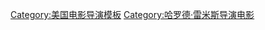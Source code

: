 {{navbox
|name = 哈罗德·雷米斯
|title = [[哈罗德·雷米斯]]导演电影
|state = {{{state|autocollapse}}}
|listclass = hlist
|list1 =
* 《[[瘋狂高爾夫]]》（1980年）
* 《[[瘋狂假期]]》（1983年）
* 《[[逍遥天堂]]》（1986年）
* 《[[今天暫時停止|-{zh-cn:土拨鼠之日;zh-hk:偷天情緣;zh-tw:今天暫時停止;}-]]》（1993年）
* 《[[家庭救星]]》（1995年）
* 《[[丈夫一箩筐]]》（1996年）
* 《[[教父咪搞|-{zh-cn:老大靠边闪;zh-hk:教父咪搞;zh-tw:老大靠邊閃;}-]]》（1999年）
* 《[[魔女搵老襯|-{zh-cn:与魔交易;zh-hk:魔女搵老襯;zh-tw:神鬼願望;}-]]》（2000年）
* 《[[老大靠邊閃2︰歪打正著|-{zh-cn:老大靠边闪2;zh-hk:教父咪搞2;zh-tw:老大靠邊閃2︰歪打正著;}-]]》（2002年）
* 《[[绝命圣诞夜]]》（2005年）
* 《[[元年 (2009年电影)|元年]]》（2009年）
}}<noinclude>
{{collapsible option}}
[[Category:美国电影导演模板]]
[[Category:哈罗德·雷米斯导演电影]]
</noinclude>